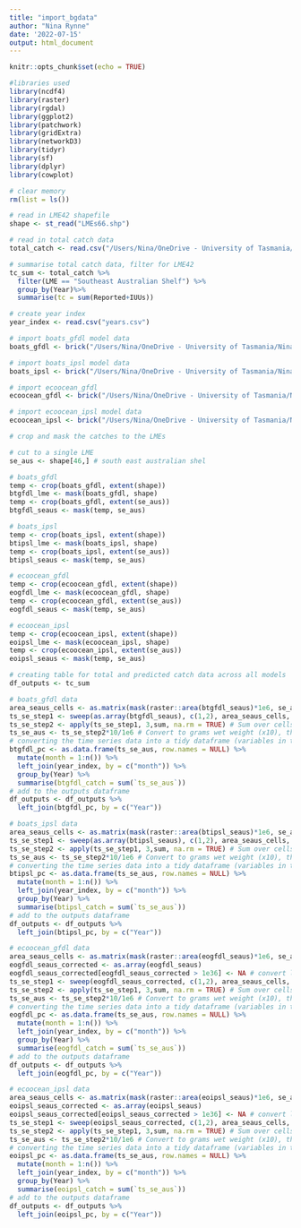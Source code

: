 ```yaml
---
title: "import_bgdata"
author: "Nina Rynne"
date: '2022-07-15'
output: html_document
---
```


```r
knitr::opts_chunk$set(echo = TRUE)

#libraries used
library(ncdf4)
library(raster)
library(rgdal)
library(ggplot2)
library(patchwork)
library(gridExtra)
library(networkD3)
library(tidyr)
library(sf)
library(dplyr)
library(cowplot)

# clear memory
rm(list = ls())

```

```r

# read in LME42 shapefile
shape <- st_read("LMEs66.shp")

```

```r

# read in total catch data
total_catch <- read.csv("/Users/Nina/OneDrive - University of Tasmania/Nina Rynne - Honours Data Files/Reconstructed_data/catch_histsoc_1950_2014.csv")

# summarise total catch data, filter for LME42
tc_sum <- total_catch %>%
  filter(LME == "Southeast Australian Shelf") %>%
  group_by(Year)%>%
  summarise(tc = sum(Reported+IUUs))

```

```r

# create year index
year_index <- read.csv("years.csv")

```

```r

# import boats_gfdl model data
boats_gfdl <- brick("/Users/Nina/OneDrive - University of Tasmania/Nina Rynne - Honours Data Files//Model_outputs/global/CMIP6/boats_gfdl-esm4_nobasd_historical_histsoc_default_tc_global_monthly_1950_2014.nc")

# import boats_ipsl model data
boats_ipsl <- brick("/Users/Nina/OneDrive - University of Tasmania/Nina Rynne - Honours Data Files//Model_outputs/global/CMIP6/boats_ipsl-cm6a-lr_nobasd_historical_histsoc_default_tc_global_monthly_1950_2014.nc")

```

```r

# import ecoocean_gfdl
ecoocean_gfdl <- brick("/Users/Nina/OneDrive - University of Tasmania/Nina Rynne - Honours Data Files//Model_outputs/global/CMIP6/ecoocean_gfdl-esm4_nobasd_historical_histsoc_default_tc_global_monthly_1950_2014.nc")

# import ecoocean_ipsl model data
ecoocean_ipsl <- brick("/Users/Nina/OneDrive - University of Tasmania/Nina Rynne - Honours Data Files//Model_outputs/global/CMIP6/ecoocean_ipsl-cm6a-lr_nobasd_historical_histsoc_default_tc_global_monthly_1950_2014.nc")

```

```r

# crop and mask the catches to the LMEs

# cut to a single LME
se_aus <- shape[46,] # south east australian shel

# boats_gfdl
temp <- crop(boats_gfdl, extent(shape))
btgfdl_lme <- mask(boats_gfdl, shape)
temp <- crop(boats_gfdl, extent(se_aus))
btgfdl_seaus <- mask(temp, se_aus)

# boats_ipsl
temp <- crop(boats_ipsl, extent(shape))
btipsl_lme <- mask(boats_ipsl, shape)
temp <- crop(boats_ipsl, extent(se_aus))
btipsl_seaus <- mask(temp, se_aus)

# ecoocean_gfdl
temp <- crop(ecoocean_gfdl, extent(shape))
eogfdl_lme <- mask(ecoocean_gfdl, shape)
temp <- crop(ecoocean_gfdl, extent(se_aus))
eogfdl_seaus <- mask(temp, se_aus)

# ecoocean_ipsl
temp <- crop(ecoocean_ipsl, extent(shape))
eoipsl_lme <- mask(ecoocean_ipsl, shape)
temp <- crop(ecoocean_ipsl, extent(se_aus))
eoipsl_seaus <- mask(temp, se_aus)

```

```r

# creating table for total and predicted catch data across all models
df_outputs <- tc_sum

# boats_gfdl data
area_seaus_cells <- as.matrix(mask(raster::area(btgfdl_seaus)*1e6, se_aus)) # area of grid cells in seaus, in m2 region, in m2
ts_se_step1 <- sweep(as.array(btgfdl_seaus), c(1,2), area_seaus_cells, "*") # Multiply cells in each month by area
ts_se_step2 <- apply(ts_se_step1, 3,sum, na.rm = TRUE) # Sum over cells, for each month
ts_se_aus <- ts_se_step2*10/1e6 # Convert to grams wet weight (x10), then from grams to tonnes (/1e6)
# converting the time series data into a tidy dataframe (variables in their own col, observations in their own row)
btgfdl_pc <- as.data.frame(ts_se_aus, row.names = NULL) %>%
  mutate(month = 1:n()) %>%
  left_join(year_index, by = c("month")) %>%
  group_by(Year) %>%
  summarise(btgfdl_catch = sum(`ts_se_aus`))
# add to the outputs dataframe
df_outputs <- df_outputs %>%
  left_join(btgfdl_pc, by = c("Year"))

# boats_ipsl data
area_seaus_cells <- as.matrix(mask(raster::area(btipsl_seaus)*1e6, se_aus)) # area of grid cells in seaus, in m2 region, in m2
ts_se_step1 <- sweep(as.array(btipsl_seaus), c(1,2), area_seaus_cells, "*") # Multiply cells in each month by area
ts_se_step2 <- apply(ts_se_step1, 3,sum, na.rm = TRUE) # Sum over cells, for each month
ts_se_aus <- ts_se_step2*10/1e6 # Convert to grams wet weight (x10), then from grams to tonnes (/1e6)
# converting the time series data into a tidy dataframe (variables in their own col, observations in their own row)
btipsl_pc <- as.data.frame(ts_se_aus, row.names = NULL) %>%
  mutate(month = 1:n()) %>%
  left_join(year_index, by = c("month")) %>%
  group_by(Year) %>%
  summarise(btipsl_catch = sum(`ts_se_aus`))
# add to the outputs dataframe
df_outputs <- df_outputs %>%
  left_join(btipsl_pc, by = c("Year"))

# ecoocean_gfdl data
area_seaus_cells <- as.matrix(mask(raster::area(eogfdl_seaus)*1e6, se_aus)) # area of grid cells in seaus, in m2 region, in m2
eogfdl_seaus_corrected <- as.array(eogfdl_seaus)
eogfdl_seaus_corrected[eogfdl_seaus_corrected > 1e36] <- NA # convert land values to NA
ts_se_step1 <- sweep(eogfdl_seaus_corrected, c(1,2), area_seaus_cells, "*") # Multiply cells in each month by area
ts_se_step2 <- apply(ts_se_step1, 3,sum, na.rm = TRUE) # Sum over cells, for each month
ts_se_aus <- ts_se_step2*10/1e6 # Convert to grams wet weight (x10), then from grams to tonnes (/1e6)
# converting the time series data into a tidy dataframe (variables in their own col, observations in their own row)
eogfdl_pc <- as.data.frame(ts_se_aus, row.names = NULL) %>%
  mutate(month = 1:n()) %>%
  left_join(year_index, by = c("month")) %>%
  group_by(Year) %>%
  summarise(eogfdl_catch = sum(`ts_se_aus`))
# add to the outputs dataframe
df_outputs <- df_outputs %>%
  left_join(eogfdl_pc, by = c("Year"))

# ecoocean_ipsl data
area_seaus_cells <- as.matrix(mask(raster::area(eoipsl_seaus)*1e6, se_aus)) # area of grid cells in seaus, in m2 region, in m2
eoipsl_seaus_corrected <- as.array(eoipsl_seaus)
eoipsl_seaus_corrected[eoipsl_seaus_corrected > 1e36] <- NA # convert land values to NA
ts_se_step1 <- sweep(eoipsl_seaus_corrected, c(1,2), area_seaus_cells, "*") # Multiply cells in each month by area
ts_se_step2 <- apply(ts_se_step1, 3,sum, na.rm = TRUE) # Sum over cells, for each month
ts_se_aus <- ts_se_step2*10/1e6 # Convert to grams wet weight (x10), then from grams to tonnes (/1e6)
# converting the time series data into a tidy dataframe (variables in their own col, observations in their own row)
eoipsl_pc <- as.data.frame(ts_se_aus, row.names = NULL) %>%
  mutate(month = 1:n()) %>%
  left_join(year_index, by = c("month")) %>%
  group_by(Year) %>%
  summarise(eoipsl_catch = sum(`ts_se_aus`))
# add to the outputs dataframe
df_outputs <- df_outputs %>%
  left_join(eoipsl_pc, by = c("Year"))

```






